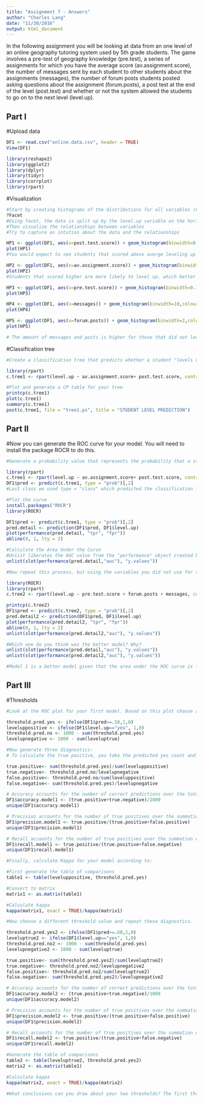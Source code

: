 ```yaml
---
title: "Assignment 7 - Answers"
author: "Charles Lang"
date: "11/30/2016"
output: html_document
---
```


In the following assignment you will be looking at data from an one level of an online geography tutoring system used by 5th grade students. The game involves a pre-test of geography knowledge (pre.test), a series of assignments for which you have the average score (av.assignment.score),  the number of messages sent by each student to other students about the assignments (messages), the number of forum posts students posted asking questions about the assignment (forum.posts), a post test at the end of the level (post.test) and whether or not the system allowed the students to go on to the next level (level.up).  

## Part I

#Upload data
```r
DF1 <- read.csv("online.data.csv", header = TRUE)
View(DF1)

library(reshape2)
library(ggplot2)
library(dplyr)
library(tidyr)
library(corrplot)
library(rpart)

```

#Visualization 
```r
#Start by creating histograms of the distributions for all variables (#HINT: look up "facet" in the ggplot documentation)
?Facet
#Using facet, the data is split up by the level.up variable on the horizontal direction.
#Then visualize the relationships between variables
#Try to capture an intution about the data and the relationships

HP1 <- ggplot(DF1, aes(x=post.test.score)) + geom_histogram(binwidth=0.1,colour="white") + facet_grid(~level.up)
plot(HP1)
#You would expect to see students that scored above averge leveling up (as reflected in the socres for those that did level up) but you do not see this reflected here.

HP2 <- ggplot(DF1, aes(x=av.assignment.score)) + geom_histogram(binwidth=0.05,colour="white") + facet_grid(~level.up)
plot(HP2)
#Students that scored higher are more likely to level up, which better aligns with the rletaionship one would expect to see.

HP3 <- ggplot(DF1, aes(x=pre.test.score)) + geom_histogram(binwidth=0.1,colour="white") + facet_grid(~level.up)
plot(HP3)

HP4 <- ggplot(DF1, aes(x=messages)) + geom_histogram(binwidth=10,colour="white") + facet_grid(~level.up)
plot(HP4)

HP5 <- ggplot(DF1, aes(x=forum.posts)) + geom_histogram(binwidth=2,colour="white") + facet_grid(~level.up)
plot(HP5)

# The amount of messages and posts is higher for those that did not level up. If we assume that this level of engagemnet is motivated by the need for added or targetted support then it is possible that those that need more help may not be able to level up within the observed period.
```
#Classification tree
```r
#Create a classification tree that predicts whether a student "levels up" in the online course using three variables of your choice (As we did last time, set all controls to their minimums)

library(rpart)
c.tree1 <- rpart(level.up ~ av.assignment.score+ post.test.score, control = rpart.control(minsplit=15 ,cp=0.001), method ="class", data =DF1)

#Plot and generate a CP table for your tree 
printcp(c.tree1)
plot(c.tree1)
summary(c.tree1)
post(c.tree1, file = "tree1.ps", title = "STUDENT LEVEL PREDICTION")
```
## Part II
#Now you can generate the ROC curve for your model. You will need to install the package ROCR to do this.
```r
#Generate a probability value that represents the probability that a student levels up based your classification tree 

library(rpart)
c.tree1 <- rpart(level.up ~ av.assignment.score+ post.test.score, control = rpart.control(minsplit=15 ,cp=0.001), method ="class", data =DF1)
DF1$pred <- predict(c.tree1, type = "prob")[,2]
#Last class we used type = "class" which predicted the classification for us, this time we are using type = "prob" to see the probability that our classififcation is based on.

#Plot the curve
install.packages("ROCR") 
library(ROCR)

DF1$pred <- predict(c.tree1, type = "prob")[,2]
pred.detail <- prediction(DF1$pred, DF1$level.up)
plot(performance(pred.detail, "tpr", "fpr"))
abline(0, 1, lty = 2)

#Calculate the Area Under the Curve
#Unlist liberates the AUC value from the "performance" object created by ROCR
unlist(slot(performance(pred.detail,"auc"), "y.values"))

```

```r
#Now repeat this process, but using the variables you did not use for the previous model and compare the plots & results of your two models. 

library(ROCR)
library(rpart)
c.tree2 <- rpart(level.up ~ pre.test.score + forum.posts + messages, control = rpart.control(minsplit = 25, cp=0.001),method="class", data = DF1)

printcp(c.tree2)
DF1$pred <- predict(c.tree2, type = "prob")[,2]
pred.detail2 <- prediction(DF1$pred, DF1$level.up) 
plot(performance(pred.detail2, "tpr", "fpr"))
abline(0, 1, lty = 2)
unlist(slot(performance(pred.detail2,"auc"), "y.values"))
```

```r
#Which one do you think was the better model? Why?
unlist(slot(performance(pred.detail,"auc"), "y.values"))
unlist(slot(performance(pred.detail2,"auc"), "y.values"))

#Model 1 is a better model given that the area under the ROC curve is larger in comparison to that of model 2. The ROC curvey for model 1 has an area of 1, which represents a perfect test. 
```

## Part III
#Thresholds
```r
#Look at the ROC plot for your first model. Based on this plot choose a probability threshold that balances capturing the most correct predictions against false positives. Then generate a new variable in your data set that classifies each student according to your chosen threshold.

```

```r
threshold.pred.yes <- ifelse(DF1$pred>=.50,1,0)
leveluppositive <- ifelse(DF1$level.up=="yes", 1,0)
threshold.pred.no <- 1000 - sum(threshold.pred.yes)
levelupnegative <- 1000 - sum(leveluptrue)

#Now generate three diagnostics:
# To calculate the true positive, you take the predicted yes count and divide that by the total number of students that leveled up in the data set. To generate the true negative, you subtract the predicted yes and total yes from the total count of students (1000) and what remains accounts for the predicted no and the total count of students that did not level up.

true.positive<- sum(threshold.pred.yes)/sum(leveluppositive)
true.negative<- threshold.pred.no/levelupnegative
false.positive<- threshold.pred.no/sum(leveluppositive)
false.negative<- sum(threshold.pred.yes)/levelupnegative

# Accuracy accounts for the number of correct predictions over the total number of predictions.
DF1$accuracy.model1 <- (true.positive+true.negative)/1000
unique(DF1$accuracy.model1)

# Precision accounts for the number of true positives over the summation of true positives and false positives. 
DF1$precision.model1 <- true.positive/(true.positive+false.positive)
unique(DF1$precision.model1)

# Recall accounts for the number of true positives over the summation of true positives and false negatives. 
DF1$recall.model1 <- true.positive/(true.positive+false.negative)
unique(DF1$recall.model1)

#Finally, calculate Kappa for your model according to:

#First generate the table of comparisons
table1 <- table(leveluppositive, threshold.pred.yes)

#Convert to matrix
matrix1 <- as.matrix(table1)

#Calculate kappa
kappa(matrix1, exact = TRUE)/kappa(matrix1)
```

```r
#Now choose a different threshold value and repeat these diagnostics. 

threshold.pred.yes2 <- ifelse(DF1$pred>=.60,1,0)
leveluptrue2 <- ifelse(DF1$level.up=="yes", 1,0)
threshold.pred.no2 <- 1000 - sum(threshold.pred.yes)
levelupnegative2 <- 1000 - sum(leveluptrue)

true.positive<- sum(threshold.pred.yes2)/sum(leveluptrue2)
true.negative<- threshold.pred.no2/levelupnegative2
false.positive<- threshold.pred.no2/sum(leveluptrue2)
false.negative<- sum(threshold.pred.yes2)/levelupnegative2

# Accuracy accounts for the number of correct predictions over the total number of predictions.
DF1$accuracy.model2 <- (true.positive+true.negative)/1000
unique(DF1$accuracy.model2)

# Precision accounts for the number of true positives over the summation of true positives and false positives. 
DF1$precision.model2 <- true.positive/(true.positive+false.positive)
unique(DF1$precision.model2)

# Recall accounts for the number of true positives over the summation of true positives and false negatives. 
DF1$recall.model2 <- true.positive/(true.positive+false.negative)
unique(DF1$recall.model2)

#Generate the table of comparisons
table2 <- table(leveluptrue2, threshold.pred.yes2)
matrix2 <- as.matrix(table1)

#Calculate kappa
kappa(matrix2, exact = TRUE)/kappa(matrix2)

#What conclusions can you draw about your two thresholds? The first threshhold was set to >=50% and the second to >=60%. Accuracy, precision and Kappa decrease from threshold one to threshold two. Meanwhile, recall remains the same across both thresholds. 

```